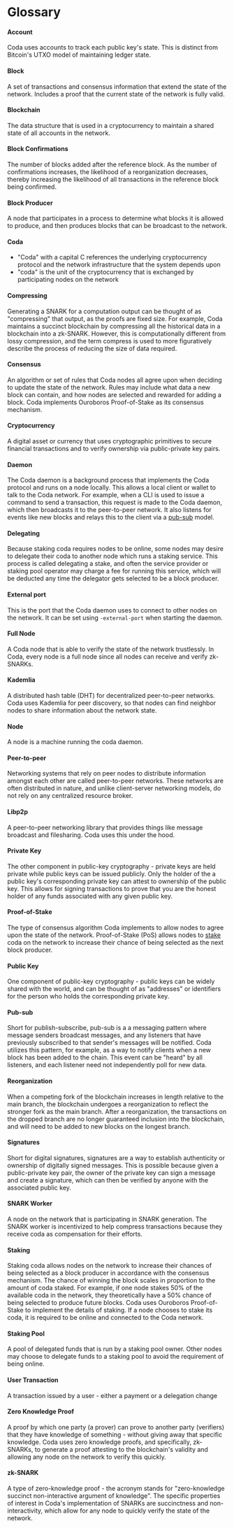
# Glossary

#### Account

Coda uses accounts to track each public key's state. This is distinct from Bitcoin's UTXO model of maintaining ledger state.

#### Block

A set of transactions and consensus information that extend the state of the network. Includes a proof that the current state of the network is fully valid.

#### Blockchain

The data structure that is used in a cryptocurrency to maintain a shared state of all accounts in the network. 

#### Block Confirmations

The number of blocks added after the reference block. As the number of confirmations increases, the likelihood of a reorganization decreases, thereby increasing the likelihood of all transactions in the reference block being confirmed.

#### Block Producer

A node that participates in a process to determine what blocks it is allowed to produce, and then produces blocks that can be broadcast to the network.

#### Coda

- "Coda" with a capital C references the underlying cryptocurrency protocol and the network infrastructure that the system depends upon
- "coda" is the unit of the cryptocurrency that is exchanged by participating nodes on the network

#### Compressing

Generating a SNARK for a computation output can be thought of as "compressing" that output, as the proofs are fixed size. For example, Coda maintains a succinct blockchain by compressing all the historical data in a blockchain into a zk-SNARK. However, this is computationally different from lossy compression, and the term compress is used to more figuratively describe the process of reducing the size of data required.

#### Consensus

An algorithm or set of rules that Coda nodes all agree upon when deciding to update the state of the network. Rules may include what data a new block can contain, and how nodes are selected and rewarded for adding a block. Coda implements Ouroboros Proof-of-Stake as its consensus mechanism.

#### Cryptocurrency

A digital asset or currency that uses cryptographic primitives to secure financial transactions and to verify ownership via public-private key pairs.

#### Daemon

The Coda daemon is a background process that implements the Coda protocol and runs on a node locally. This allows a local client or wallet to talk to the Coda network. For example, when a CLI is used to issue a command to send a transaction, this request is made to the Coda daemon, which then broadcasts it to the peer-to-peer network. It also listens for events like new blocks and relays this to the client via a [pub-sub](#pub-sub) model.

#### Delegating

Because staking coda requires nodes to be online, some nodes may desire to delegate their coda to another node which runs a staking service. This process is called delegating a stake, and often the service provider or staking pool operator may charge a fee for running this service, which will be deducted any time the delegator gets selected to be a block producer.

#### External port

This is the port that the Coda daemon uses to connect to other nodes on the network. It can be set using `-external-port` when starting the daemon.

#### Full Node

A Coda node that is able to verify the state of the network trustlessly. In Coda, every node is a full node since all nodes can receive and verify zk-SNARKs.

#### Kademlia

A distributed hash table (DHT) for decentralized peer-to-peer networks. Coda uses Kademlia for peer discovery, so that nodes can find neighbor nodes to share information about the network state.

#### Node

A node is a machine running the coda daemon. 

#### Peer-to-peer

Networking systems that rely on peer nodes to distribute information amongst each other are called peer-to-peer networks. These networks are often distributed in nature, and unlike client-server networking models, do not rely on any centralized resource broker.

#### Libp2p

A peer-to-peer networking library that provides things like message broadcast and filesharing. Coda uses this under the hood.

#### Private Key

The other component in public-key cryptography - private keys are held private while public keys can be issued publicly. Only the holder of the a public key's corresponding private key can attest to ownership of the public key. This allows for signing transactions to prove that you are the honest holder of any funds associated with any given public key.

#### Proof-of-Stake

The type of consensus algorithm Coda implements to allow nodes to agree upon the state of the network. Proof-of-Stake (PoS) allows nodes to [stake](#staking) coda on the network to increase their chance of being selected as the next block producer.

#### Public Key

One component of public-key cryptography - public keys can be widely shared with the world, and can be thought of as "addresses" or identifiers for the person who holds the corresponding private key.

#### Pub-sub

Short for publish-subscribe, pub-sub is a a messaging pattern where message senders broadcast messages, and any listeners that have previously subscribed to that sender's messages will be notified. Coda utilizes this pattern, for example, as a way to notify clients when a new block has been added to the chain. This event can be "heard" by all listeners, and each listener need not independently poll for new data.

#### Reorganization

When a competing fork of the blockchain increases in length relative to the main branch, the blockchain undergoes a reorganization to reflect the stronger fork as the main branch. After a reorganization, the transactions on the dropped branch are no longer guaranteed inclusion into the blockchain, and will need to be added to new blocks on the longest branch.

#### Signatures

Short for digital signatures, signatures are a way to establish authenticity or ownership of digitally signed messages. This is possible because given a public-private key pair, the owner of the private key can sign a message and create a signature, which can then be verified by anyone with the associated public key.

#### SNARK Worker

A node on the network that is participating in SNARK generation.  The SNARK worker is incentivized to help compress transactions because they receive coda as compensation for their efforts.

#### Staking

Staking coda allows nodes on the network to increase their chances of being selected as a block producer in accordance with the consensus mechanism. The chance of winning the block scales in proportion to the amount of coda staked. For example, if one node stakes 50% of the available coda in the network, they theoretically have a 50% chance of being selected to produce future blocks. Coda uses Ouroboros Proof-of-Stake to implement the details of staking. If a node chooses to stake its coda, it is required to be online and connected to the Coda network.

#### Staking Pool

A pool of delegated funds that is run by a staking pool owner. Other nodes may choose to delegate funds to a staking pool to avoid the requirement of being online.

#### User Transaction

A transaction issued by a user - either a payment or a delegation change

#### Zero Knowledge Proof

A proof by which one party (a prover) can prove to another party (verifiers) that they have knowledge of something - without giving away that specific knowledge. Coda uses zero knowledge proofs, and specifically, zk-SNARKs, to generate a proof attesting to the blockchain's validity and allowing any node on the network to verify this quickly.

#### zk-SNARK

A type of zero-knowledge proof - the acronym stands for "zero-knowledge succinct non-interactive argument of knowledge". The specific properties of interest in Coda's implementation of SNARKs are succinctness and non-interactivity, which allow for any node to quickly verify the state of the network.
